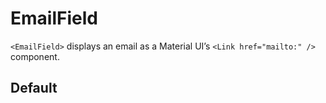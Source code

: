 

<Meta of={EmailFieldStories} />

# EmailField

`<EmailField>` displays an email as a Material UI’s `<Link href="mailto:" />` component.

<Controls />

## Default

<Story of={EmailFieldStories.Default} />